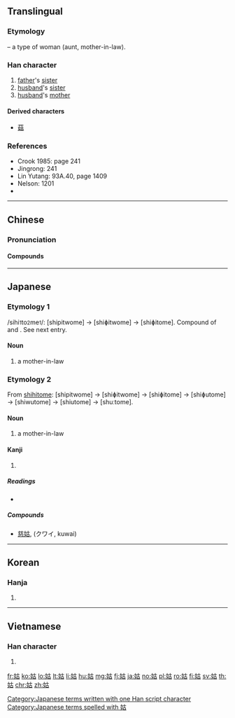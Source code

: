 {{also|菇}}
==Translingual==

===Etymology===
{{Han compound|女|t1=woman|古|ls=psc|c1=s|c2=p}} – a type of woman (aunt, mother-in-law).

===Han character===
{{Han char|rn=38|rad=女|as=05|sn=8|four=44460|canj=VJR|ids=⿰女古}}

# [[father]]'s [[sister]]
# [[husband]]'s [[sister]]
# [[husband]]'s [[mother]]

====Derived characters====
* [[菇]]

===References===
* Crook 1985: page 241
* Jingrong: 241
* Lin Yutang: 93A.40, page 1409
* Nelson: 1201
* {{Han ref|kx=0258.320|dkj=06174|dj=0524.060|hdz=21035.040|uh=59D1|ud=22993|bh=A968|bd=43368}}

----

==Chinese==
{{zh-forms}}

===Pronunciation===
{{zh-pron
|m=gū
|c=gu1
|mn=ko͘
|mc=y
|oc=y
|ma=
|cat=n
}}

====Compounds====
{{der5
| {{zh-l|姑表}}
| {{zh-l|姑爹}}
| {{zh-l|姑夫}}
| {{zh-l|姑父}}
| {{zh-l|姑姑}}
| {{zh-l|姑舅}}
| {{zh-l|姑老爺}}
| {{zh-l|姑姥姥}}
| {{zh-l|姑媽}}
| {{zh-l|姑母}}
| {{zh-l|姑奶奶}}
| {{zh-l|姑娘}}
| {{zh-l|姑娘兒}}
| {{zh-l|姑婆}}
| {{zh-l|姑且}}
| {{zh-l|姑嫂}}
| {{zh-l|姑妄聽之}}
| {{zh-l|何仙姑}}
| {{zh-l|姑妄言之}}
| {{zh-l|姑息}}
| {{zh-l|姑息養姦}}
| {{zh-l|姑爺}}
| {{zh-l|姑爺爺}}
| {{zh-l|姑丈}}
| {{zh-l|姑子}}
| {{zh-l|慈姑}}
}}

----

==Japanese==

===Etymology 1===
/sihi<small>1</small>to<small>2</small>me<small>1</small>/: [shipitwome] → [shiɸitwome] → [shiɸitome]. Compound of {{m|ja|舅||in law|tr=shihito}} and {{m|ja|女||woman|tr=me}}. See next entry.

====Noun====
{{ja-noun|しひとめ}}

# a mother-in-law

===Etymology 2===
From [[姑|shihitome]]: [shipitwome] → [shiɸitwome] → [shiɸitome] → [shiɸutome] → [shiwutome] → [shiutome] → [shuːtome].

====Noun====
{{ja-noun|しゅうとめ|hhira=しうとめ}}

# a mother-in-law

====Kanji====
{{ja-kanji|grade=|rs=女05}}

# {{defn|lang=ja|sort=女05}}

=====Readings=====
* {{ja-readings|on=[[こ]] (ko)|kun=[[しゅうとめ]] (shuutome), [[おば]] (oba), [[しばらく]] (shibaraku)}}

=====Compounds=====
* [[慈姑]], (クワイ, kuwai)

[[Category:Japanese terms written with one Han script character]]
[[Category:Japanese terms spelled with 姑]]

----

==Korean==

===Hanja===
{{ko-hanja|hangeul=고|rv=go|mr=ko}}

# {{defn|lang=ko|sort=女05}}

----

==Vietnamese==

===Han character===
{{vi-hantu|[[cô]], [[go]], [[o]]|rs=女05}}

# {{defn|lang=vi|sort=女05}}

[[fr:姑]]
[[ko:姑]]
[[lo:姑]]
[[lt:姑]]
[[li:姑]]
[[hu:姑]]
[[mg:姑]]
[[fj:姑]]
[[ja:姑]]
[[no:姑]]
[[pl:姑]]
[[ro:姑]]
[[fi:姑]]
[[sv:姑]]
[[th:姑]]
[[chr:姑]]
[[zh:姑]]